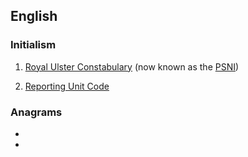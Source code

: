 {{also|rực|ruc}}
==English==

===Initialism===
{{en-initialism}}
# [[w:Royal Ulster Constabulary|Royal Ulster Constabulary]] (now known as the [[PSNI]])
# {{lb|en|military|US}} [[Reporting Unit Code]]

===Anagrams===
* {{l|en|cru}}
* {{l|en|cur}}